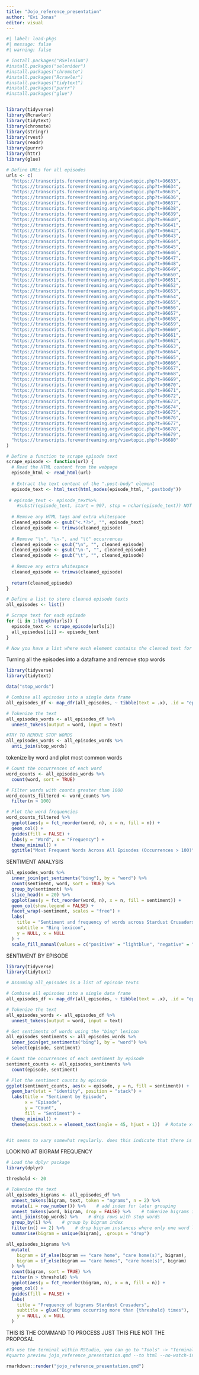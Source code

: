 ```yaml
---
title: "Jojo_reference_presentation"
author: "Evi Jonas"
editor: visual
---
```


```r
#| label: load-pkgs
#| message: false
#| warning: false

# install.packages("RSelenium")
#install.packages("selenider")
#install.packages("chromote")
#install.packages("Rcrawler")
#install.packages("tidytext")
#install.packages("purrr")
#install.packages("glue")


library(tidyverse)
library(Rcrawler)
library(tidytext)
library(chromote)
library(stringr)
library(rvest)
library(readr)
library(purrr)
library(httr)
library(glue)
```

```r

# Define URLs for all episodes
urls <- c(
  "https://transcripts.foreverdreaming.org/viewtopic.php?t=96633",
  "https://transcripts.foreverdreaming.org/viewtopic.php?t=96634",
  "https://transcripts.foreverdreaming.org/viewtopic.php?t=96635",
  "https://transcripts.foreverdreaming.org/viewtopic.php?t=96636",
  "https://transcripts.foreverdreaming.org/viewtopic.php?t=96637",
  "https://transcripts.foreverdreaming.org/viewtopic.php?t=96638",
  "https://transcripts.foreverdreaming.org/viewtopic.php?t=96639",
  "https://transcripts.foreverdreaming.org/viewtopic.php?t=96640",
  "https://transcripts.foreverdreaming.org/viewtopic.php?t=96641",
  "https://transcripts.foreverdreaming.org/viewtopic.php?t=96642",
  "https://transcripts.foreverdreaming.org/viewtopic.php?t=96643",
  "https://transcripts.foreverdreaming.org/viewtopic.php?t=96644",
  "https://transcripts.foreverdreaming.org/viewtopic.php?t=96645",
  "https://transcripts.foreverdreaming.org/viewtopic.php?t=96646",
  "https://transcripts.foreverdreaming.org/viewtopic.php?t=96647",
  "https://transcripts.foreverdreaming.org/viewtopic.php?t=96648",
  "https://transcripts.foreverdreaming.org/viewtopic.php?t=96649",
  "https://transcripts.foreverdreaming.org/viewtopic.php?t=96650",
  "https://transcripts.foreverdreaming.org/viewtopic.php?t=96651",
  "https://transcripts.foreverdreaming.org/viewtopic.php?t=96652",
  "https://transcripts.foreverdreaming.org/viewtopic.php?t=96653",
  "https://transcripts.foreverdreaming.org/viewtopic.php?t=96654",
  "https://transcripts.foreverdreaming.org/viewtopic.php?t=96655",
  "https://transcripts.foreverdreaming.org/viewtopic.php?t=96656",
  "https://transcripts.foreverdreaming.org/viewtopic.php?t=96657",
  "https://transcripts.foreverdreaming.org/viewtopic.php?t=96658",
  "https://transcripts.foreverdreaming.org/viewtopic.php?t=96659",
  "https://transcripts.foreverdreaming.org/viewtopic.php?t=96660",
  "https://transcripts.foreverdreaming.org/viewtopic.php?t=96661",
  "https://transcripts.foreverdreaming.org/viewtopic.php?t=96662",
  "https://transcripts.foreverdreaming.org/viewtopic.php?t=96663",
  "https://transcripts.foreverdreaming.org/viewtopic.php?t=96664",
  "https://transcripts.foreverdreaming.org/viewtopic.php?t=96665",
  "https://transcripts.foreverdreaming.org/viewtopic.php?t=96666",
  "https://transcripts.foreverdreaming.org/viewtopic.php?t=96667",
  "https://transcripts.foreverdreaming.org/viewtopic.php?t=96668",
  "https://transcripts.foreverdreaming.org/viewtopic.php?t=96669",
  "https://transcripts.foreverdreaming.org/viewtopic.php?t=96670",
  "https://transcripts.foreverdreaming.org/viewtopic.php?t=96671",
  "https://transcripts.foreverdreaming.org/viewtopic.php?t=96672",
  "https://transcripts.foreverdreaming.org/viewtopic.php?t=96673",
  "https://transcripts.foreverdreaming.org/viewtopic.php?t=96674",
  "https://transcripts.foreverdreaming.org/viewtopic.php?t=96675",
  "https://transcripts.foreverdreaming.org/viewtopic.php?t=96676",
  "https://transcripts.foreverdreaming.org/viewtopic.php?t=96677",
  "https://transcripts.foreverdreaming.org/viewtopic.php?t=96678",
  "https://transcripts.foreverdreaming.org/viewtopic.php?t=96679",
  "https://transcripts.foreverdreaming.org/viewtopic.php?t=96680"
)

# Define a function to scrape episode text
scrape_episode <- function(url) {
  # Read the HTML content from the webpage
  episode_html <- read_html(url)
  
  # Extract the text content of the ".post-body" element
  episode_text <- html_text(html_nodes(episode_html, ".postbody"))
  
 # episode_text <- episode_text%>%
    #substr(episode_text, start = 907, stop = nchar(episode_text)) NOT NEEDED I THINK, SEEMS TO SCREW WITH IT
  
  # Remove any HTML tags and extra whitespace
  cleaned_episode <- gsub("<.*?>", "", episode_text)
  cleaned_episode <- trimws(cleaned_episode)
  
  # Remove "\n", "\n-", and "\t" occurrences
  cleaned_episode <- gsub("\n", "", cleaned_episode)
  cleaned_episode <- gsub("\n-", "", cleaned_episode)
  cleaned_episode <- gsub("\t", "", cleaned_episode)
  
  # Remove any extra whitespace
  cleaned_episode <- trimws(cleaned_episode)
  
  return(cleaned_episode)
}

# Define a list to store cleaned episode texts
all_episodes <- list()

# Scrape text for each episode
for (i in 1:length(urls)) {
  episode_text <- scrape_episode(urls[i])
  all_episodes[[i]] <- episode_text
}

# Now you have a list where each element contains the cleaned text for each episode


```

Turning all the episodes into a dataframe and remove stop words

```r
library(tidyverse)
library(tidytext)

data("stop_words")

# Combine all episodes into a single data frame
all_episodes_df <- map_dfr(all_episodes, ~ tibble(text = .x), .id = "episode")

# Tokenize the text
all_episodes_words <- all_episodes_df %>%
  unnest_tokens(output = word, input = text) 

#TRY TO REMOVE STOP WORDS
all_episodes_words <- all_episodes_words %>%
  anti_join(stop_words)
```

tokenize by word and plot most common words

```r
# Count the occurrences of each word
word_counts <- all_episodes_words %>%
  count(word, sort = TRUE)

# Filter words with counts greater than 1000
word_counts_filtered <- word_counts %>%
  filter(n > 100)

# Plot the word frequencies
word_counts_filtered %>%
  ggplot(aes(y = fct_reorder(word, n), x = n, fill = n)) +
  geom_col() +
  guides(fill = FALSE) +
  labs(y = "Word", x = "Frequency") +
  theme_minimal() +
  ggtitle("Most Frequent Words Across All Episodes (Occurrences > 100)")

```

SENTIMENT ANALYSIS

```r
all_episodes_words %>%
  inner_join(get_sentiments("bing"), by = "word") %>%
  count(sentiment, word, sort = TRUE) %>%
  group_by(sentiment) %>%
  slice_head(n = 20) %>%
  ggplot(aes(y = fct_reorder(word, n), x = n, fill = sentiment)) +
  geom_col(show.legend = FALSE) +
  facet_wrap(~sentiment, scales = "free") +
  labs(
    title = "Sentiment and frequency of words across Stardust Crusaders",
    subtitle = "Bing lexicon",
    y = NULL, x = NULL
  ) +
  scale_fill_manual(values = c("positive" = "lightblue", "negative" = "lightcoral"))


```

SENTIMENT BY EPISODE

```r

library(tidyverse)
library(tidytext)

# Assuming all_episodes is a list of episode texts

# Combine all episodes into a single data frame
all_episodes_df <- map_dfr(all_episodes, ~ tibble(text = .x), .id = "episode")

# Tokenize the text
all_episodes_words <- all_episodes_df %>%
  unnest_tokens(output = word, input = text) 

# Get sentiments of words using the "bing" lexicon
all_episodes_sentiments <- all_episodes_words %>%
  inner_join(get_sentiments("bing"), by = "word") %>%
  select(episode, sentiment)

# Count the occurrences of each sentiment by episode
sentiment_counts <- all_episodes_sentiments %>%
  count(episode, sentiment)

# Plot the sentiment counts by episode
ggplot(sentiment_counts, aes(x = episode, y = n, fill = sentiment)) +
  geom_bar(stat = "identity", position = "stack") +
  labs(title = "Sentiment by Episode",
       x = "Episode",
       y = "Count",
       fill = "Sentiment") +
  theme_minimal() +
  theme(axis.text.x = element_text(angle = 45, hjust = 1))  # Rotate x-axis labels for better readability


#it seems to vary somewhat regularly. does this indicate that there is a regular cycle in mood built into the pacing of the show??
```

LOOKING AT BIGRAM FREQUENCY

```r
# Load the dplyr package
library(dplyr)

threshold <- 20

# Tokenize the text
all_episodes_bigrams <- all_episodes_df %>%
  unnest_tokens(bigram, text, token = "ngrams", n = 2) %>%
  mutate(i = row_number()) %>%    # add index for later grouping
  unnest_tokens(word, bigram, drop = FALSE) %>%    # tokenize bigrams into words
  anti_join(stop_words) %>%    # drop rows with stop words
  group_by(i) %>%    # group by bigram index
  filter(n() == 2) %>%    # drop bigram instances where only one word left
  summarise(bigram = unique(bigram), .groups = "drop")

all_episodes_bigrams %>%
  mutate(
    bigram = if_else(bigram == "care home", "care home(s)", bigram),
    bigram = if_else(bigram == "care homes", "care home(s)", bigram)
  ) %>%
  count(bigram, sort = TRUE) %>%
  filter(n > threshold) %>%
  ggplot(aes(y = fct_reorder(bigram, n), x = n, fill = n)) +
  geom_col() +
  guides(fill = FALSE) +
  labs(
    title = "Frequency of bigrams Stardust Crusaders",
    subtitle = glue("Bigrams occurring more than {threshold} times"),
    y = NULL, x = NULL
  )

```

THIS IS THE COMMAND TO PROCESS JUST THIS FILE NOT THE PROPOSAL

```R
#To use the terminal within RStudio, you can go to "Tools" -> "Terminal" -> "New Terminal". Then you can navigate to the directory where your project files are located and run the command there.
#quarto preview jojo_reference_presentation.qmd --to html --no-watch-inputs --no-browse

rmarkdown::render("jojo_reference_presentation.qmd")
```
